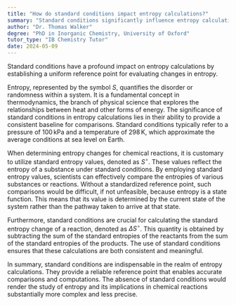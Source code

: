 ```yaml
---
title: "How do standard conditions impact entropy calculations?"
summary: "Standard conditions significantly influence entropy calculations by providing a consistent reference point for comparing entropic changes."
author: "Dr. Thomas Walker"
degree: "PhD in Inorganic Chemistry, University of Oxford"
tutor_type: "IB Chemistry Tutor"
date: 2024-05-09
---
```


Standard conditions have a profound impact on entropy calculations by establishing a uniform reference point for evaluating changes in entropy.

Entropy, represented by the symbol $S$, quantifies the disorder or randomness within a system. It is a fundamental concept in thermodynamics, the branch of physical science that explores the relationships between heat and other forms of energy. The significance of standard conditions in entropy calculations lies in their ability to provide a consistent baseline for comparisons. Standard conditions typically refer to a pressure of $100 \, \text{kPa}$ and a temperature of $298 \, \text{K}$, which approximate the average conditions at sea level on Earth.

When determining entropy changes for chemical reactions, it is customary to utilize standard entropy values, denoted as $S^\circ$. These values reflect the entropy of a substance under standard conditions. By employing standard entropy values, scientists can effectively compare the entropies of various substances or reactions. Without a standardized reference point, such comparisons would be difficult, if not unfeasible, because entropy is a state function. This means that its value is determined by the current state of the system rather than the pathway taken to arrive at that state.

Furthermore, standard conditions are crucial for calculating the standard entropy change of a reaction, denoted as $\Delta S^\circ$. This quantity is obtained by subtracting the sum of the standard entropies of the reactants from the sum of the standard entropies of the products. The use of standard conditions ensures that these calculations are both consistent and meaningful.

In summary, standard conditions are indispensable in the realm of entropy calculations. They provide a reliable reference point that enables accurate comparisons and computations. The absence of standard conditions would render the study of entropy and its implications in chemical reactions substantially more complex and less precise.
    